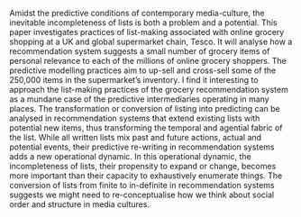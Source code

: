 Amidst the predictive conditions of contemporary media-culture, the inevitable incompleteness of lists is both a problem and a potential. 
This paper investigates practices of list-making associated with online grocery shopping at a  UK and global supermarket chain, Tesco. 
It will analyse how a recommendation system suggests a small number of grocery items of personal relevance to each of the millions of online grocery shoppers. 
The predictive modelling practices aim to up-sell and cross-sell some of the 250,000 items in the supermarket's inventory. 
I find it interesting to approach the list-making practices  of the grocery recommendation system as a mundane case of the predictive intermediaries operating in many places. 
The transformation or conversion of listing into predicting can be analysed in recommendation systems that extend existing lists with potential new items, thus transforming the temporal and agential fabric of the list.
While all written lists mix past and future actions, actual and potential events, their predictive re-writing in recommendation systems adds a new operational dynamic.
In this operational dynamic, the incompleteness of lists, their propensity to expand or change, becomes more important than their capacity to exhaustively enumerate things. 
The conversion of lists from finite to in-definite in recommendation systems suggests we might need to re-conceptualise how we think about social order and structure in media cultures.  
